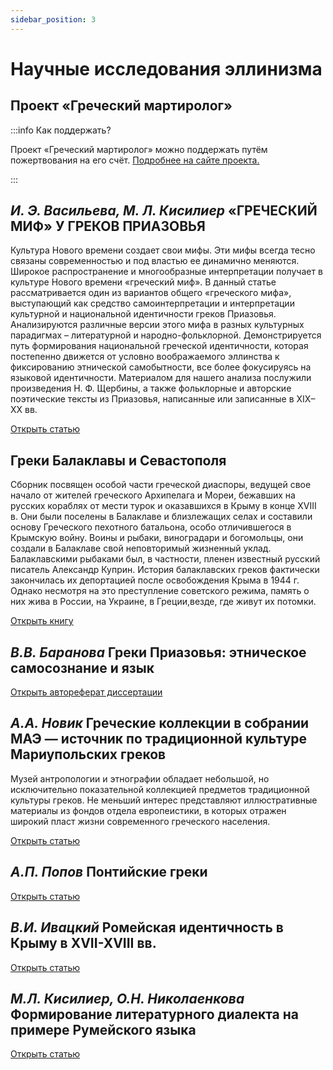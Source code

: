 ```yaml
---
sidebar_position: 3
---
```


# Научные исследования эллинизма


## Проект «Греческий мартиролог»


<Home />


:::info Как поддержать?

Проект «Греческий мартиролог» можно поддержать путём пожертвования на его счёт. [Подробнее на сайте проекта.](http://www.greek-martirolog.ru/support_project.php)

:::

## *И. Э. Васильева, М. Л. Кисилиер* «ГРЕЧЕСКИЙ МИФ» У ГРЕКОВ ПРИАЗОВЬЯ 
Культура Нового времени создает свои мифы. Эти мифы всегда тесно связаны  современностью и под властью ее динамично меняются. Широкое распространение и многообразные интерпретации получает в культуре Нового времени «греческий миф». В данный статье рассматривается один из вариантов общего «греческого мифа», выступающий как средство самоинтерпретации и интерпретации культурной и национальной идентичности греков Приазовья. Анализируются различные версии этого мифа в разных культурных парадигмах – литературной и народно-фольклорной. Демонстрируется путь формирования национальной греческой идентичности, которая постепенно движется от условно воображаемого эллинства к фиксированию этнической самобытности, все более фокусируясь на языковой идентичности. Материалом для нашего анализа послужили произведения Н. Ф. Щербины, а также фольклорные и авторские поэтические тексты из Приазовья, написанные или записанные в XIX–XX вв. 

<a className="button button--primary button--lg" href="http://doi.org/10.30842/ielcp230690152221"> Открыть статью  </a>

## Греки Балаклавы и Севастополя
Сборник посвящен особой части греческой диаспоры, ведущей свое начало от жителей греческого 
Архипелага и Мореи, бежавших на русских кораблях от мести турок и оказавшихся в Крыму в конце XVIII в. Они были поселены в Балаклаве и близлежащих селах и составили основу Греческого пехотного батальона, особо отличившегося в Крымскую войну. Воины и рыбаки, виноградари и богомольцы, они создали в Балаклаве свой неповторимый жизненный уклад. Балаклавскими рыбаками был, в частности, пленен известный русский писатель Александр  Куприн.  История  балаклавских  греков  фактически закончилась их депортацией после освобождения Крыма в  1944 г.  Однако  несмотря  на  это  преступление  советского режима, память о них жива в России, на Украине, в Греции,везде, где живут их потомки.

<a className="button button--primary button--lg" href="https://t.me/Greek_USSR/28846/30001"> Открыть книгу  </a>

## *В.В. Баранова* Греки Приазовья: этническое самосознание и язык 
<a className="button button--primary button--lg" href="https://t.me/Greek_USSR/28846/30001"> Открыть автореферат диссертации  </a>

## *А.А. Новик* Греческие коллекции в собрании МАЭ — источник по традиционной культуре Мариупольских греков 
Музей антропологии и этнографии обладает небольшой, но исключительно показательной коллекцией 
предметов традиционной культуры греков. Не меньший интерес представляют иллюстративные материалы из фондов отдела европеистики, в которых отражен широкий пласт жизни современного греческого населения.

<a className="button button--primary button--lg" href="https://t.me/Greek_USSR/28846/30001"> Открыть статью  </a>

## *А.П. Попов* Понтийские греки 

<a className="button button--primary button--lg" href="https://t.me/Greek_USSR/28846/30001"> Открыть статью  </a>

## *В.И. Ивацкий* Ромейская идентичность в Крыму в XVII-XVIII вв. 

<a className="button button--primary button--lg" href="https://t.me/Greek_USSR/28846/30001"> Открыть статью  </a>

## *М.Л. Кисилиер, О.Н. Николаенкова* Формирование литературного диалекта на примере Румейского языка 

<a className="button button--primary button--lg" href="https://t.me/Greek_USSR/28846/30001"> Открыть статью  </a>